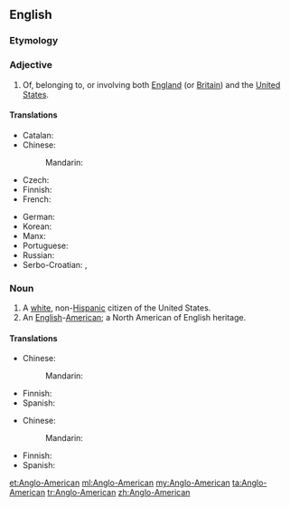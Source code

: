 ==English==
{{wikipedia}}

===Etymology===
{{prefix|en|Anglo|American}}

===Adjective===
{{en-adj|-}}

# Of, belonging to, or involving both [[England]] (or [[Britain]]) and the [[United States]].

====Translations====
{{trans-top|of relating to England and USA}}
* Catalan: {{t+|ca|angloamericà}}
* Chinese:
*: Mandarin: {{t-needed|cmn}}
* Czech: {{t|cs|angloamerický|m}}
* Finnish: {{t+|fi|angloamerikkalainen}}
* French: {{t|fr|anglo-americain}}
{{trans-mid}}
* German: {{t+|de|angloamerikanisch}}
* Korean: {{t|ko|잉글랜드계 미국인|sc=Kore}}
* Manx: {{t|gv|Anglo-Americaanagh}}
* Portuguese: {{t|pt|anglo-americano}}
* Russian: {{t+|ru|англо-америка́нский}}
* Serbo-Croatian: {{t+|sh|angloamerički}}, {{t|sh|англоамерички}}
{{trans-bottom}}

===Noun===
{{en-noun}}

# A [[white]], non-[[Hispanic]] citizen of the United States.
# An [[English]]-[[American]]; a North American of English heritage.

====Translations====
{{trans-top|white citizen of the United States}}
* Chinese: 
*: Mandarin: {{t-needed|cmn}}
{{trans-mid}}
* Finnish: {{t-needed|fi}}
* Spanish: {{t-needed|es}}
{{trans-bottom}}

{{trans-top|English-American}}
* Chinese: 
*: Mandarin: {{t-needed|cmn}}
{{trans-mid}}
* Finnish: {{t-needed|fi}}
* Spanish: {{t-needed|es}}
{{trans-bottom}}

[[et:Anglo-American]]
[[ml:Anglo-American]]
[[my:Anglo-American]]
[[ta:Anglo-American]]
[[tr:Anglo-American]]
[[zh:Anglo-American]]